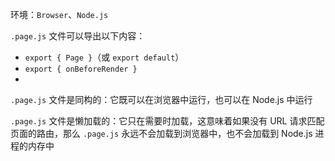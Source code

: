 
环境：`Browser`、`Node.js`

`.page.js` 文件可以导出以下内容：

- `export { Page }`（或 `export default`）
- `export { onBeforeRender }`
- <Link href='/exports' />

`.page.js` 文件是同构的：它既可以在浏览器中运行，也可以在 Node.js 中运行

`.page.js` 文件是懒加载的：它只在需要时加载，这意味着如果没有 URL 请求匹配页面的路由，那么 `.page.js` 永远不会加载到浏览器中，也不会加载到 Node.js 进程的内存中
